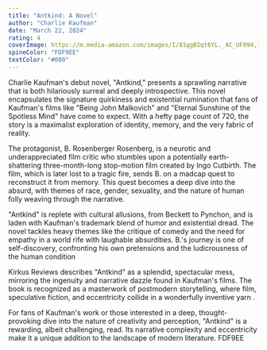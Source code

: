 ```yaml
---
title: "Antkind: A Novel"
author: "Charlie Kaufman"
date: "March 22, 2024"
rating: 4
coverImage: https://m.media-amazon.com/images/I/81ggBIqt6YL._AC_UF894,1000_QL80_.jpg
spineColor: "FDF9EE"
textColor: "#000"
---
```


Charlie Kaufman's debut novel, "Antkind," presents a sprawling narrative that is both hilariously surreal and deeply introspective. This novel encapsulates the signature quirkiness and existential rumination that fans of Kaufman's films like "Being John Malkovich" and "Eternal Sunshine of the Spotless Mind" have come to expect. With a hefty page count of 720, the story is a maximalist exploration of identity, memory, and the very fabric of reality.

The protagonist, B. Rosenberger Rosenberg, is a neurotic and underappreciated film critic who stumbles upon a potentially earth-shattering three-month-long stop-motion film created by Ingo Cutbirth. The film, which is later lost to a tragic fire, sends B. on a madcap quest to reconstruct it from memory. This quest becomes a deep dive into the absurd, with themes of race, gender, sexuality, and the nature of human folly weaving through the narrative.

"Antkind" is replete with cultural allusions, from Beckett to Pynchon, and is laden with Kaufman's trademark blend of humor and existential dread. The novel tackles heavy themes like the critique of comedy and the need for empathy in a world rife with laughable absurdities. B.'s journey is one of self-discovery, confronting his own pretensions and the ludicrousness of the human condition

Kirkus Reviews describes "Antkind" as a splendid, spectacular mess, mirroring the ingenuity and narrative dazzle found in Kaufman's films. The book is recognized as a masterwork of postmodern storytelling, where film, speculative fiction, and eccentricity collide in a wonderfully inventive yarn .

For fans of Kaufman's work or those interested in a deep, thought-provoking dive into the nature of creativity and perception, "Antkind" is a rewarding, albeit challenging, read. Its narrative complexity and eccentricity make it a unique addition to the landscape of modern literature.
FDF9EE